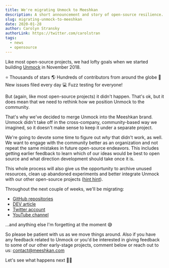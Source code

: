 ```yaml
---
title: We're migrating Unmock to Meeshkan
description: A short announcement and story of open-source resilience.
slug: migrating-unmock-to-meeshkan
date: 2020-01-28
author: Carolyn Stransky
authorLink: https://twitter.com/carolstran
tags:
  - news
  - opensource
---
```


Like most open-source projects, we had lofty goals when we started building [Unmock](https://www.unmock.io/) in November 2018.

⭐️ Thousands of stars
🌎 Hundreds of contributors from around the globe
🔖 New issues filed every day
💻 Fuzz testing for everyone!

But (again, like most open-source projects) it didn't happen. That's ok, but it does mean that we need to rethink how we position Unmock to the community.

That's why we've decided to merge Unmock into the Meeshkan brand. Unmock didn't take off in the cross-company, community-based way we imagined, so it doesn't make sense to keep it under a separate project.

We're going to devote some time to figure out _why_ that didn't work, as well. We want to engage with the community better as an organization and not repeat the same mistakes in future open-source endeavors. This includes getting earlier feedback to learn which of our ideas would be best to open source and what direction development should take once it is.

This whole process will also give us the opportunity to archive unused resources, clean up abandoned experiments and better integrate Unmock with our other open-source projects ([hint hint](https://github.com/meeshkan/meeshkan)).

Throughout the next couple of weeks, we'll be migrating:

- [GitHub repositories](https://github.com/unmock/)
- [DEV article](https://dev.to/unmock/)
- [Twitter account](https://twitter.com/unmock_io)
- [YouTube channel](https://www.youtube.com/channel/UCBe00CDjCEe3LAhv3-TXIAw)

...and anything else I'm forgetting at the moment 😅

So please be patient with us as we move things around. Also if you have any feedback related to Unmock or you'd be interested in giving feedback to some of our other early-stage projects, comment below or reach out to us: contact@meeshkan.com

Let's see what happens next 🤷‍♀️
